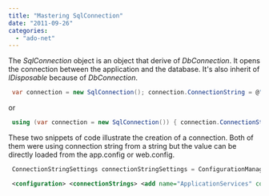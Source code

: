 ```yaml
---
title: "Mastering SqlConnection"
date: "2011-09-26"
categories: 
  - "ado-net"
---
```


The _SqlConnection_ object is an object that derive of _DbConnection_. It opens the connection between the application and the database. It's also inherit of _IDisposable_ because of _DbConnection_.


```csharp
 var connection = new SqlConnection(); connection.ConnectionString = @"Data Source=PATRICK-PC\\SQLEXPRESS;Initial Catalog=Northwind;Integrated Security=True"; connection.Open(); connection.Close(); 
```

or


```csharp
 using (var connection = new SqlConnection()) { connection.ConnectionString = @"Data Source=PATRICK-PC\\SQLEXPRESS;Initial Catalog=Northwind;Integrated Security=True"; connection.Open(); connection.Close(); } 
```

These two snippets of code illustrate the creation of a connection. Both of them were using connection string from a string but the value can be directly loaded from the app.config or web.config.


```csharp
 ConnectionStringSettings connectionStringSettings = ConfigurationManager.ConnectionStrings["ApplicationServices"]; using (var connection = new SqlConnection(connectionStringSettings.ConnectionString)) { connection.Open(); connection.Close(); } 
``` 
```xml
 <configuration> <connectionStrings> <add name="ApplicationServices" connectionString="Data Source=PATRICK-PC\\SQLEXPRESS;Initial Catalog=Northwind;Integrated Security=True" providerName="System.Data.SqlClient" /> </connectionStrings> ... ... 
```

